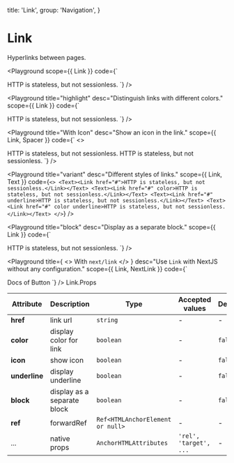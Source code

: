 
  title: 'Link',
  group: 'Navigation',
}

# Link

Hyperlinks between pages.

<Playground
  scope={{ Link }}
  code={`
<Link href="#">HTTP is stateless, but not sessionless.</Link>
`}
/>

<Playground
  title="highlight"
  desc="Distinguish links with different colors."
  scope={{ Link }}
  code={`
<Link href="#" color>HTTP is stateless, but not sessionless.</Link>
`}
/>

<Playground
  title="With Icon"
  desc="Show an icon in the link."
  scope={{ Link, Spacer }}
  code={`
<>
  <Link href="#" icon>HTTP is stateless, but not sessionless.</Link>
  <Spacer h={.5} />
  <Link href="#" icon color>HTTP is stateless, but not sessionless.</Link>
</>
`}
/>

<Playground
  title="variant"
  desc="Different styles of links."
  scope={{ Link, Text }}
  code={`
<>
  <Text><Link href="#">HTTP is stateless, but not sessionless.</Link></Text>
  <Text><Link href="#" color>HTTP is stateless, but not sessionless.</Link></Text>
  <Text><Link href="#" underline>HTTP is stateless, but not sessionless.</Link></Text>
  <Text><Link href="#" color underline>HTTP is stateless, but not sessionless.</Link></Text>
</>
`}
/>

<Playground
  title="block"
  desc="Display as a separate block."
  scope={{ Link }}
  code={`
<Link href="#" block>HTTP is stateless, but not sessionless.</Link>
`}
/>

<Playground
  title={
    <>
      With <Code>next/link</Code>
    </>
  }
  desc="Use `Link` with NextJS without any configuration."
  scope={{ Link, NextLink }}
  code={`
<NextLink legacyBehavior href="/components/button">
  <Link block>Docs of Button</Link>
</NextLink>
`}
/>

<Attributes edit="/app/components/link.mdx">
<Attributes.Title>Link.Props</Attributes.Title>

| Attribute     | Description                 | Type                             | Accepted values        | Default |
| ------------- | --------------------------- | -------------------------------- | ---------------------- | ------- |
| **href**      | link url                    | `string`                         | -                      | -       |
| **color**     | display color for link      | `boolean`                        | -                      | `false` |
| **icon**      | show icon                   | `boolean`                        | -                      | `false` |
| **underline** | display underline           | `boolean`                        | -                      | `false` |
| **block**     | display as a separate block | `boolean`                        | -                      | `false` |
| **ref**       | forwardRef                  | `Ref<HTMLAnchorElement or null>` | -                      | -       |
| ...           | native props                | `AnchorHTMLAttributes`           | `'rel', 'target', ...` | -       |

</Attributes>

